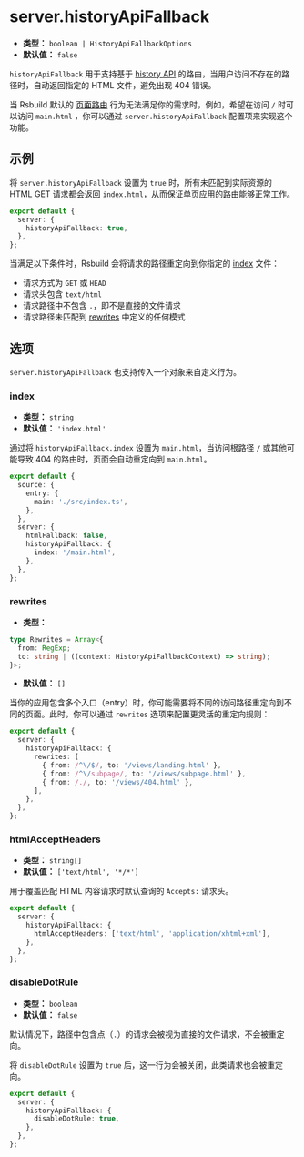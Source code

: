 # server.historyApiFallback

- **类型：** `boolean | HistoryApiFallbackOptions`
- **默认值：** `false`

`historyApiFallback` 用于支持基于 [history API](https://developer.mozilla.org/en-US/docs/Web/API/History_API) 的路由，当用户访问不存在的路径时，自动返回指定的 HTML 文件，避免出现 404 错误。

当 Rsbuild 默认的 [页面路由](/guide/basic/server#page-routing) 行为无法满足你的需求时，例如，希望在访问 `/` 时可以访问 `main.html` ，你可以通过 `server.historyApiFallback` 配置项来实现这个功能。

## 示例

将 `server.historyApiFallback` 设置为 `true` 时，所有未匹配到实际资源的 HTML GET 请求都会返回 `index.html`，从而保证单页应用的路由能够正常工作。

```ts title="rsbuild.config.ts"
export default {
  server: {
    historyApiFallback: true,
  },
};
```

当满足以下条件时，Rsbuild 会将请求的路径重定向到你指定的 [index](#index) 文件：

- 请求方式为 `GET` 或 `HEAD`
- 请求头包含 `text/html`
- 请求路径中不包含 `.`，即不是直接的文件请求
- 请求路径未匹配到 [rewrites](#rewrites) 中定义的任何模式

## 选项

`server.historyApiFallback` 也支持传入一个对象来自定义行为。

### index

- **类型：** `string`
- **默认值：** `'index.html'`

通过将 `historyApiFallback.index` 设置为 `main.html`，当访问根路径 `/` 或其他可能导致 404 的路由时，页面会自动重定向到 `main.html`。

```ts title="rsbuild.config.ts"
export default {
  source: {
    entry: {
      main: './src/index.ts',
    },
  },
  server: {
    htmlFallback: false,
    historyApiFallback: {
      index: '/main.html',
    },
  },
};
```

### rewrites

- **类型：**

```ts
type Rewrites = Array<{
  from: RegExp;
  to: string | ((context: HistoryApiFallbackContext) => string);
}>;
```

- **默认值：** `[]`

当你的应用包含多个入口（entry）时，你可能需要将不同的访问路径重定向到不同的页面。此时，你可以通过 `rewrites` 选项来配置更灵活的重定向规则：

```ts title="rsbuild.config.ts"
export default {
  server: {
    historyApiFallback: {
      rewrites: [
        { from: /^\/$/, to: '/views/landing.html' },
        { from: /^\/subpage/, to: '/views/subpage.html' },
        { from: /./, to: '/views/404.html' },
      ],
    },
  },
};
```

### htmlAcceptHeaders

- **类型：** `string[]`
- **默认值：** `['text/html', '*/*']`

用于覆盖匹配 HTML 内容请求时默认查询的 `Accepts:` 请求头。

```ts title="rsbuild.config.ts"
export default {
  server: {
    historyApiFallback: {
      htmlAcceptHeaders: ['text/html', 'application/xhtml+xml'],
    },
  },
};
```

### disableDotRule

- **类型：** `boolean`
- **默认值：** `false`

默认情况下，路径中包含点（`.`）的请求会被视为直接的文件请求，不会被重定向。

将 `disableDotRule` 设置为 `true` 后，这一行为会被关闭，此类请求也会被重定向。

```ts title="rsbuild.config.ts"
export default {
  server: {
    historyApiFallback: {
      disableDotRule: true,
    },
  },
};
```
